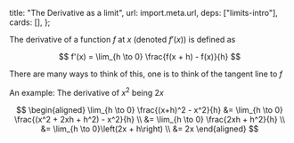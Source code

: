   title: "The Derivative as a limit",
  url: import.meta.url,
  deps: ["limits-intro"],
  cards: [],
};

The derivative of a function $f$ at $x$ (denoted $f'(x)$) is defined as

$$
f'(x) = \lim_{h \to 0} \frac{f(x + h) - f(x)}{h}
$$

There are many ways to think of this, one is to think of the tangent line to $f$

An example: The derivative of $x^2$ being $2x$

$$
\begin{aligned}
\lim_{h \to 0} \frac{(x+h)^2 - x^2}{h}
&= \lim_{h \to 0} \frac{(x^2 + 2xh + h^2) - x^2}{h} \\
&= \lim_{h \to 0} \frac{2xh + h^2}{h} \\
&= \lim_{h \to 0}\left(2x + h\right) \\
&= 2x
\end{aligned}
$$
